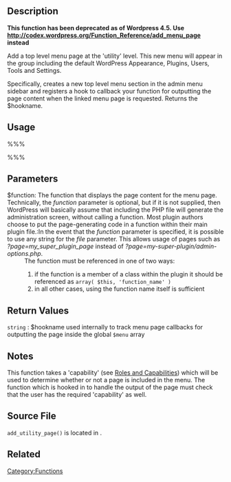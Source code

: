 == Description ==

'''This function has been deprecated as of Wordpress 4.5. Use http://codex.wordpress.org/Function_Reference/add_menu_page instead'''

Add a top level menu page at the 'utility' level. This new menu will appear in the group including the default WordPress Appearance, Plugins, Users, Tools and Settings.

Specifically, creates a new top level menu section in the admin menu sidebar and registers a hook to callback your function for outputting the page content when the linked menu page is requested. Returns the $hookname.


== Usage ==

%%%<?php
add_utility_page( $page_title, $menu_title, $capability, $menu_slug, $function, $icon_url );
?>%%%

== Parameters ==

{{Parameter|$page_title|string|The text to be displayed in the title tags of the page when the menu is selected}}

{{Parameter|$menu_title|string|The on-screen name text for the menu}}

{{Parameter|$capability|string|The [[Roles and Capabilities|capability]] required for this menu to be displayed to the user.  [[User Levels|User levels]] are deprecated and should not be used here!}}

{{Parameter|$menu_slug|string|The slug name to refer to this menu by (should be unique for this menu). Prior to [[Version 3.0]] this was called the file (or handle) parameter.  If the function parameter is omitted, the menu_slug should be the PHP file that handles the display of the menu page content.}}

;$function: The function that displays the page content for the menu page. Technically, the ''function'' parameter is optional, but if it is not supplied, then WordPress will basically assume that including the PHP file will generate the administration screen, without calling a function. Most plugin authors choose to put the page-generating code in a function within their main plugin file.:In the event that the ''function'' parameter is specified, it is possible to use any string for the ''file'' parameter. This allows usage of pages such as ''?page=my_super_plugin_page'' instead of ''?page=my-super-plugin/admin-options.php''.
:The function must be referenced in one of two ways:
:# if the function is a member of a class within the plugin it should be referenced as <tt>array( $this, 'function_name' )</tt>
:# in all other cases, using the function name itself is sufficient

{{Parameter|$icon_url|string|The url to the icon to be used for this menu.  This parameter is optional. Icons should be fairly small, around 20 x 20 pixels (?). You can use the '''WP_CONTENT_URL''' constant to help point to an image contained in your plugin folder. |optional|}}

==Return Values==
; <tt>string</tt> : $hookname used internally to track menu page callbacks for outputting the page inside the global <tt>$menu</tt> array

== Notes ==
This function takes a 'capability' (see [[Roles and Capabilities]]) which will be used to determine whether or not a page is included in the menu. The function which is hooked in to handle the output of the page must check that the user has the required 'capability' as well.

== Source File ==

<tt>add_utility_page()</tt> is located in {{Trac|wp-admin/includes/plugin.php}}.

== Related ==

{{Admin Menu Tags}}

[[Category:Functions]]